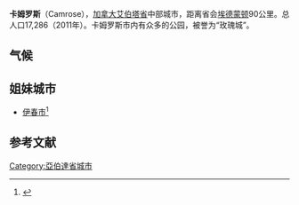 {{Infobox settlement
|name                   = 卡姆罗斯
|official_name          = City of Camrose
|nickname               = 玫瑰城（The Rose City）<ref name=RoseCity>{{cite news | url=http://www.camrosecanadian.com/ArticleDisplay.aspx?archive=true&e=1803645 | title=Hockey Day here | newspaper=Camrose Canadian | publisher=[[Sun_Media_Corporation|Sun Media Corporation]] | date=2007-01-08 | accessdate=2010-06-09 | archive-date=2019-07-21 | archive-url=https://web.archive.org/web/20190721191844/http://www.camrosecanadian.com/ArticleDisplay.aspx?archive=true&e=1803645 | dead-url=yes }}</ref>
|settlement_type        = 城市
|image_flag             =
|flag_size              = 125px
|image_shield           =
|shield_size            = 100px
|coordinates_region     = CA-AB
|subdivision_type       = 国家
|subdivision_name       =加拿大
|subdivision_type1      = 省
|subdivision_name1      = 艾伯塔省
|subdivision_type2      = 地区
|subdivision_name2      = [[中艾伯塔|中艾伯塔]]
|subdivision_type3      = 人口普查分区
|subdivision_name3      = 艾伯塔省第10分区
|subdivision_type4      =
|subdivision_name4      =
|image_map =
|mapsize =
|map_caption =
|pushpin_map = Canada Alberta<!-- the name of a location map as per http://en.wikipedia.org/wiki/Template:Location_map -->
|pushpin_label_position =<!-- the position of the pushpin label: left, right, top, bottom, none -->
|pushpin_map_caption =所在位置
|pushpin_mapsize =
|established_title      =建置 <ref name=CamroseAMAProfile>{{cite web |url=http://www.municipalaffairs.alberta.ca/cfml/MunicipalProfiles/index.cfm?fuseaction=BasicReport&MunicipalityType=CITY&stakeholder=48&profileType=HIST&profileType=CONT&profileType=STAT&profileType=FINA&profileType=GRAN&profileType=TAXR&profileType=ASSE |author=Alberta Municipal Affairs |authorlink=Alberta Municipal Affairs |title=Municipal Profile – City of Camrose |date=2010-09-17 |accessdate=2010-10-02 |archive-date=2014-01-04 |archive-url=https://web.archive.org/web/20140104144055/http://www.municipalaffairs.alberta.ca/cfml/MunicipalProfiles/index.cfm?fuseaction=BasicReport&MunicipalityType=CITY&stakeholder=48&profileType=HIST&profileType=CONT&profileType=STAT&profileType=FINA&profileType=GRAN&profileType=TAXR&profileType=ASSE |dead-url=no }}</ref><br> - 村  
|established_date       = <br>1905年5月4日
|established_title2     =  - 镇
|established_date2      = 1906年12月11日
|established_title3     =  - 市
|established_date3      = 1955年1月1日
|area_footnotes         =  (2011)
|area_total_km2         = 42.50
|population_as_of       = 2011年
|population_footnotes   = 
|population_total       = 17286 <!-- 2011 StatsCan population only; latest municipal census result or subsequent estimates can be noted in the article body.-->
|population_rank        =
|population_density_km2 = 406.7
|latd=53 |latm=1 |latNS=N
|longd=112 |longm=50 |longEW=W
|elevation_footnotes   = <ref>{{cite web | url=http://www.safetycodes.ab.ca/Public/Documents/PSSSOP_Handbook_Version_12_Online_Feb_21_2012b.pdf | title=Alberta Private Sewage Systems 2009 Standard of Practice Handbook: Appendix A.3 Alberta Design Data (A.3.A. Alberta Climate Design Data by Town) | publisher=Safety Codes Council | type=PDF | pages=212–215 (PDF pages 226–229) | date=January 2012 | accessdate=October 8, 2013 | archive-date=2013-10-16 | archive-url=https://web.archive.org/web/20131016085027/http://www.safetycodes.ab.ca/Public/Documents/PSSSOP_Handbook_Version_12_Online_Feb_21_2012b.pdf | dead-url=yes }}</ref>
|elevation_m           = 740
|time_zone          = [[北美山区时间|北美山区时间]] ([[UTC|UTC]]-7)
|postal_code        = T4V
|area_code          =+1-780
|footnotes          =
|website                  = {{official website|http://www.camrose.ca}}
}}'''卡姆罗斯'''（Camrose），[[加拿大|加拿大]][[艾伯塔省|艾伯塔省]]中部城市，距离省会[[埃德蒙顿|埃德蒙顿]]90公里。总人口17,286（2011年）。卡姆罗斯市内有众多的公园，被誉为“玫瑰城”。

== 气候 ==
<div style="width:75%">
{{Weather box
|location = 卡姆罗斯
|metric first=yes
|single line= yes
|Jan record high C = 10
|Feb record high C = 13.5
|Mar record high C = 18.9
|Apr record high C = 31.1
|May record high C = 32.5
|Jun record high C = 33.9
|Jul record high C = 36.7
|Aug record high C = 34.4
|Sep record high C = 33
|Oct record high C = 28
|Nov record high C = 21.1
|Dec record high C = 13.9
|year record high C = 36.7
|Jan high C = -7.9
|Feb high C = -4.7
|Mar high C = 0.9
|Apr high C = 10.4
|May high C = 16.9
|Jun high C = 20.2
|Jul high C = 22.2
|Aug high C = 21.9
|Sep high C = 16.2
|Oct high C = 10.6
|Nov high C = -0.4
|Dec high C = -6
|year high C = 8.4
|Jan mean C = -13.4
|Feb mean C = -10.4
|Mar mean C = -4.5
|Apr mean C = 4.4
|May mean C = 10.7
|Jun mean C = 14.6
|Jul mean C = 16.5
|Aug mean C = 15.8
|Sep mean C = 10.3
|Oct mean C = 4.6
|Nov mean C = -5.2
|Dec mean C = -11.1
|year mean C = 2.7
|Jan low C = -18.8
|Feb low C = -16.1
|Mar low C = -9.7
|Apr low C = -1.6
|May low C = 4.5
|Jun low C = 8.9
|Jul low C = 10.8
|Aug low C = 9.7
|Sep low C = 4.4
|Oct low C = -1.3
|Nov low C = -10
|Dec low C = -16.3
|year low C = -3
|Jan record low C = -47.2
|Feb record low C = -47.8
|Mar record low C = -42.8
|Apr record low C = -32.2
|May record low C = -11.7
|Jun record low C = -1.1
|Jul record low C = 1
|Aug record low C = -1.1
|Sep record low C = -16.1
|Oct record low C = -23
|Nov record low C = -35.7
|Dec record low C = -44
|year record low C = -47.8
|Jan precipitation mm = 26.5
|Feb precipitation mm = 17.5
|Mar precipitation mm = 23.6
|Apr precipitation mm = 24.6
|May precipitation mm = 46.9
|Jun precipitation mm = 87.3
|Jul precipitation mm = 87.9
|Aug precipitation mm = 62.1
|Sep precipitation mm = 42.4
|Oct precipitation mm = 19
|Nov precipitation mm = 18.7
|Dec precipitation mm = 21.3
|year precipitation mm = 477.7
|source 1 = [[Environment_Canada|Environment Canada]]<ref name="climate">[[Environment_Canada|Environment Canada]]—[http://www.climate.weatheroffice.ec.gc.ca/climate_normals/results_e.html?Province=ALL&StationName=Camrose&SearchType=BeginsWith&LocateBy=Province&Proximity=25&ProximityFrom=City&StationNumber=&IDType=MSC&CityName=&ParkName=&LatitudeDegrees=&LatitudeMinutes=&LongitudeDegrees=&LongitudeMinutes=&NormalsClass=A&SelNormals=&StnId=1839&&autofwd=1 Canadian Climate Normals 1971–2000]{{Dead link}}. Retrieved 07 July 2009.</ref>
|date=August 2010
}}</div>

== 姐妹城市 ==
* {{CHN}}[[伊春市|伊春市]]<ref>{{cite web|url=http://www.yc.gov.cn/xxgk/szzc/szf/sz/gzdt/2015/10/66638.html|title=伊春与加拿大卡姆罗斯市缔结友好城市|publisher=伊春市人民政府办公室|accessdate=2018-01-16|archive-date=2018-01-16|archive-url=https://web.archive.org/web/20180116162852/http://www.yc.gov.cn/xxgk/szzc/szf/sz/gzdt/2015/10/66638.html|dead-url=yes}}</ref>

==参考文献==
{{reflist}}

[[Category:亞伯達省城市|Category:亞伯達省城市]]